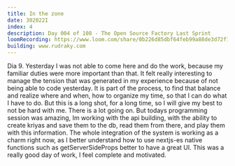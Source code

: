```yaml
---
title: In the zone
date: 302022I
index: 4
description: Day 004 of 108 - The Open Source Factory Last Sprint
loomRecording: https://www.loom.com/share/0b226d85dbf64feb99a88de3d72f1764
building: www.rudraky.com
---
```


Dia 9. Yesterday I was not able to come here and do the work, because my familiar duties were more important than that. It felt really interesting to manage the tension that was generated in my experience because of not being able to code yesterday. It is part of the process, to find that balance and realize where and when, how to organize my time, so that I can do what I have to do. But this is a long shot, for a long time, so I will give my best to not be hard with me. There is a lot going on. But todays programming session was amazing, Im working with the api building, with the ability to create kriyas and save them to the db, read them from there, and play them with this information. The whole integration of the system is working as a charm right now, as I better understand how to use nextjs-es native functions such as getServerSideProps better to have a great UI. This was a really good day of work, I feel complete and motivated.
